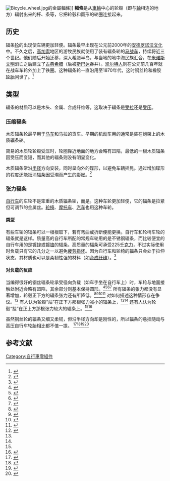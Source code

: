 {{NoteTA
|1=zh-tw:品質;zh-cn:质量;}}
[[Image:Bicycle_wheel.jpg|right]]的金屬輻條]]
'''輻條'''是从[[車輪|車輪]]中心的轮毂（即与[[轴|轴]]相连的地方）辐射出来的杆、条等，它把轮毂和圆形的轮圈连接起来。

==历史==
辐条[[轮|轮]]的出现使车辆更加轻便。辐条最早出现在公元前2000年的[[安德罗诺沃文化|安德罗诺沃文化]]中。不久之后，[[高加索|高加索]]地区的游牧民族就使用了装有辐条轮的[[马战车|马战车]]，持续将近三个世纪。他们随后开始迁移，深入希腊半岛，与当地的地中海民族汇合，在[[米诺斯文明|米诺斯文明]]消亡之后建立了[[古典希腊时期|古典希腊]]（后被[[斯巴达|斯巴达]]吞并）。[[凯尔特人|凯尔特人]]则在公元前几百年就在战车车轮外加上了铁圈。这种辐条轮一直沿用至1870年代，这时钢丝轮和橡胶[[轮胎|轮胎]]问世了。<ref name="Herlihy">{{cite book
  | last = Herlihy
  | first = David
  | authorlink = 
  | title = Bicycle: the History
  | publisher = Yale University Press
  | year = 2004
  | location = 
  | page = 141
  | url = http://yalepress.yale.edu/yupbooks/book.asp?isbn=9780300104189
  | doi = 
  | id = 
  | isbn = 0-300-10418-9
  | accessdate = 2009-09-29}}</ref>

==类型==
辐条的材质可以是木头、金属、合成纤维等，这取决于辐条是[[张力|受拉]]还是[[压力|受压]]。
===压缩辐条===
木质辐条轮最早用于[[马车|马车]]和马拉的货车。早期的机动车用的通常是装在炮架上的木质辐条轮。

简易的木质轮轮毂受压时，轮圈靠近地面的地方会略有凹陷，最低的一根木质辐条因受压而变短，而其他的辐条则没有明显变化。

木质辐条常沿[[半径|半径]]方向安装，同时呈向外的碟形，以避免车辆摇晃。通过增加碟形的程度还能抵消辐条因受潮而产生的膨胀。<ref name="Hansen">{{cite web
| url = http://www.hansenwheel.com/Wagon%20Wheels.htm
| accessdate = 2006-08-22
| title = Hansen Wheel and Wagon Shop
| year = 2006
| archiveurl = https://web.archive.org/web/20060814231954/http://www.hansenwheel.com/Wagon%2BWheels.htm
| archivedate = 2006-08-14
| deadurl = yes
}}</ref>

===张力辐条===
[[自行车|自行车]]的车轮不是笨重的木质辐条轮，而是{{link-en|钢丝轮|wire wheels}}。这种车轮更加轻便，它的辐条是拉紧但可调节的金属丝。[[轮椅|轮椅]]、[[摩托车|摩托车]]、[[汽车|汽车]]也用这种车轮。
====类型====
有些车轮的辐条可以一根根取下，若有弯曲或折断便能更换。自行车和轮椅车轮的辐条就是这样。质量高的自行车所配的常规车轮用的是不锈钢辐条，而比较便宜的自行车用的是镀[[锌|锌]]或镀[[铬|铬]]的辐条。高质量的辐条可承受225[[千克力|千克力]]，不过实际使用时负载只有它的几分之一以避免[[金屬疲勞|疲劳损坏]]。因为自行车和轮椅的辐条只会处于拉伸状态，其材质也可以是柔韧性强的材料（如[[合成纤维|合成纤维]]）。<ref name="spinergy">{{cite web
 |title       = PBO Spoke Technology
 |year        = 2006
 |url         = http://www.spinergy.com/catalog/tech_special_feature_v2.php
 |accessdate  = 2011-10-21
 |deadurl     = yes
 |archiveurl  = https://web.archive.org/web/20111030122350/http://www.spinergy.com/catalog/tech_special_feature_v2.php
 |archivedate = 2011-10-30
}}</ref>

====对负载的反应====
当编得很好的钢丝辐条轮承受径向负载（如车手坐在自行车上）时，车轮与地面接触处附近会略有凹陷，其余部分则基本保持圆形。<ref name=Forester>{{cite journal
| author = Forester, John
| title = Held Up By Downward Pull
| journal = American Wheelmen
| date = August 1980}}</ref><ref name=Whitt>{{cite book
| title = Bicycling Science
| edition = Second
| last = Whitt
| first = Frank R.
|author2=David G. Wilson
 | year = 1982
| publisher = Massachusetts Institute of Technology
| isbn = 0-262-23111-5
| pages = 106–138}}</ref><ref name=Ian>{{cite web
| title = Bicycle Wheel Analysis
| author = Ian Smith
| url = http://www.astounding.org.uk/ian/wheel
| quote = I conclude that it is perfectly reasonable to say that the hub stands on the lower spokes, and that it does not hang from the upper spokes.
| accessdate = 2008-12-31}}</ref><ref>{{cite journal
| journal = Journal of Engineering Mechanics
| volume = 119
| issue = 3
| date = March 1993
| pages = 439–455
| issn = 0733-9399
| title = Bicycle Wheel as Prestressed Structure
| author = C.J. Burgoyne and R. Dilmaghanian
| quote = Only the spokes in contact with the ground, or near the ground, show significant strains.
| url = http://www-civ.eng.cam.ac.uk/cjb/papers/p20.pdf
| format = pdf
| doi=10.1061/(asce)0733-9399(1993)119:3(439)}}</ref> 所有辐条的张力都没有显著增加，轮毂正下方的辐条张力还有所降低。<ref name=Brandt>{{cite book
| title = The Bicycle Wheel
| edition =
| last = Brandt
| first = Jobst
| year = 1981
| publisher = Avocet
| isbn = 0-9607236-2-5
| pages = 12–20}}</ref><ref name=Wilson>{{cite book
| title = Bicycling Science
| edition = Third
| last = Wilson
| first = David Gordon
|author2=Jim Papadopoulos
 | year = 2004
| publisher = Massachusetts Institute of Technology
| isbn = 0-262-73154-1
| pages = 389–390}}</ref><ref name=Fine>{{cite web
| url = http://hea-www.harvard.edu/~fine/opinions/bikewheel.html
| author = Tom Fine
| title = Hubs hang from the rim!
| quote = I still say, without any doubt, that the hub hangs from the upper spokes.
| date = September 1998
| accessdate = 2010-03-16}}</ref><ref>{{cite journal
| journal = ASCE Journal of Engineering Mechanics
| volume = 122
| issue = 8
| pages = 736–742
| url = http://www.duke.edu/~hpgavin/papers/HPGavin-Wheel-Paper.pdf
| format = pdf
| title = Bicycle Wheel Spoke Patterns and Spoke Fatigue
| author = Henri P. Gavin
| date = August 1996
| doi = 10.1061/(ASCE)0733-9399(1996)122:8(736)}}</ref> 对如何描述这种情形存在争议。<ref name=Willett>{{cite web
| title = Hang or Stand?
| author = Kraig Willett
| date = 5 September 2004
| url = http://biketechreview.com/misc/55-misc-reading/471-hang-or-stand
| quote = A little known semantic debate ... has been raging on the usenet newsgroups for quite some time. The point of contention in this debate is whether or not a loaded bicycle wheel "stands" on the bottom spokes or "hangs" from the top ones?
| publisher = BikeTech Review
| accessdate = 2010-03-16
| archive-date = 2010-03-11
| archive-url = https://web.archive.org/web/20100311075104/http://biketechreview.com/misc/55-misc-reading/471-hang-or-stand
| dead-url = no
}}</ref> 有人认为轮毂“站”在正下方那根张力减小的辐条上，<ref name=Ian/><ref name=Brandt/> 还有人认为轮毂“挂”在正上方那根张力较大的辐条上。<ref name=Fine/><ref name = Clark>{{cite book
| title = Mechanics of Pneumatic Tires
| author = Samuel K. Clark, V. E. Gough
| publisher = U.S. Department of Transportation
| date = 1981
| page = 241
| quote = The system of load transmission is analogous to that of a cycle wheel where the hub hangs by the steel wire spokes from the top of the rim, which is loaded at the bottom.}}</ref>

虽然钢丝轮的辐条又细又柔韧，但沿半径方向却是刚性的，所以辐条的悬挂随动与高压自行车轮胎相比都不值一提。
<ref>
{{cite web
| url = http://www.bikephysics.com/wheel.pdf
| title = Performance of the Bicycle Wheel, A Method for Analysis
| author = John Swanson
| publisher = BikePhysics.com
| date = 2006
| quote = Radial Stiffness:  There's almost -no- vertical compliance in your wheel and people who insist that they can feel the vertical stiffness or “harshness” of a wheel are mistaken.  The radial stiffness of a bicycle wheel is ~ 3-4000 N/mm.  This equals a deflection of 0.1 mm under a 40 kg load.  Sorry princess, but that gets obscured by the amount of deflection in the tires, fork, saddle, handlebar tape, frame, and even your gloves.
| accessdate = 2012-06-25
| archive-url = https://web.archive.org/web/20120915195738/http://bikephysics.com/wheel.pdf
| archive-date = 2012-09-15
| dead-url = yes
}}
</ref><ref>{{cite web
| url = http://www.duke.edu/~hpgavin/papers/HPGavin-Wheel-Paper.pdf
| title = Bicycle Wheel Spoke Patterns and Spoke Fatigue
| author = Henri P. Gavin
| publisher = ASCE Journal of Engineering Mechanics
| date = 1996
| quote = radial wheel stiffness (N/mm): 2500-5000
| accessdate = 2012-06-25}}</ref><ref>{{cite web
| url = http://www.astounding.org.uk/ian/wheel/patterns.html
| title = Spoke Patterns
| author = Ian
| publisher = astounding.org.uk
| date = 2002
| quote = A radially spoked wheel is about 4.6% stiffer than a tangentially spoked one. Alternatively, if you apply 1000N (about 100kg, 220lb) to each of the wheels, the tangential (four-cross) spoked one deflects 0.0075mm (0.0003 inch) more than the radial spoked. Since the tyre is likely to deflect several millimetres at least (if 3mm, that's 400 times more deflection) I conclude the spoking is unlikely to make a discernible difference to the vertical stiffness of the wheel.
| accessdate = 2012-06-25}}</ref><ref>{{cite web
| url = http://sheldonbrown.com/gloss_ra-e.html#radial
| title = Sheldon Brown's Bicycle Glossary: Radial spoking
| publisher = [[Sheldon_Brown_(bicycle_mechanic)|Sheldon Brown (bicycle mechanic)]]
| date = 1981
| author = Jobst Brandt
| quote = There is no change in radial elasticity between a radial and crossed spoke wheel with the same components, other than the length of the spokes. A 290 mm spoke is 3% stiffer than a 300 mm spoke of the same type. Since spokes stretch elastically about 0.1mm on a hard bump (not ordinary road ripples), the elastic difference between the radial and cross-three wheel is 3% x 0.1mm = 0.003 mm. Copier paper is 0.075 mm thick, and if you can feel that when you ride over it on a glassy smooth concrete surface, please let me know. You have greater sensitivity than the lady in "the princess and the pea" fable.
| accessdate = 2012-06-25
| archive-date = 2007-12-18
| archive-url = https://web.archive.org/web/20071218192215/http://www.sheldonbrown.com/gloss_ra-e.html#radial
| dead-url = no
}}</ref>

==参考文献==
{{reflist}}

{{自行车配件}}
[[Category:自行車零組件|Category:自行車零組件]]